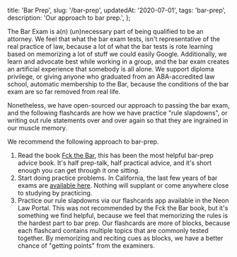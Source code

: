   title: 'Bar Prep',
  slug: '/bar-prep',
  updatedAt: '2020-07-01',
  tags: 'bar-prep',
  description: 'Our approach to bar prep.',
};

The Bar Exam is a(n) (un)necessary part of being qualified to be an attorney.
We feel that what the bar exam tests, isn't representative of the real
practice of law, because a lot of what the bar tests is rote learning based
on memorizing a lot of stuff we could easily Google. Additionally, we learn and
advocate best while working in a group, and the bar exam creates an artificial
experience that somebody is all alone. We support diploma privilege, or
giving anyone who graduated from an ABA-accredited law school, automatic
membership to the Bar, because the conditions of the bar exam are so far
removed from real life.

Nonetheless, we have open-sourced our approach to passing the bar exam, and
the following flashcards are how we have practice "rule slapdowns", or writing
out rule statements over and over again so that they are ingrained in our
muscle memory.

We recommend the following approach to bar-prep.

1. Read the book [Fck the Bar](https://www.fckthebar.com), this has been the
   most helpful bar-prep advice book. It's half prep-talk, half practical
   advice, and it's short enough you can get through it one sitting.
2. Start doing practice problems. In California, the last few years of bar
   exams are [available
   here](http://www.calbar.ca.gov/Admissions/Examinations/California-Bar-Examination/Past-Exams).
   Nothing will supplant or come anywhere close to studying by practicing.
3. Practice our rule slapdowns via our flashcards app available in the Neon
   Law Portal. This was not recommended by the Fck the Bar book, but it's
   something we find helpful, because we feel that memorizing the rules is the
   hardest part to bar prep. Our flashcards are more of blocks, because each
   flashcard contains multiple topics that are commonly tested together. By
   memorizing and reciting cues as blocks, we have a better chance of "getting
   points" from the examiners.
